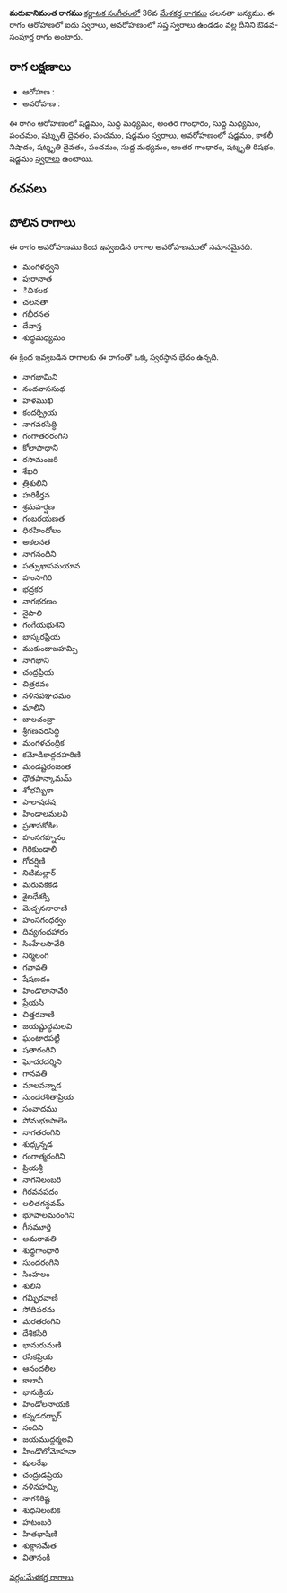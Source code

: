 {{Infobox ragam
	| name          	= మరువానిమంత
	| synonym	    	= 
	| mela          	= 
	| chakra        	= 
	| janaka        	= 
	| type          	= ఔడవ-సంపూర్ణ
	| arohanam      	= {{svaraC|S|M1|G3|M1|P|D3|P|S'}} 
	| avarohanam    	= {{svaraC|S'|N3|D3|P|M1|G3|R3|S}}
	| jeeva         	=
	| chhaya        	=
	| nyasa         	=
	| vishesha      	= 
	| equivalent  		= 
}}
{{కర్ణాటక సంగీత రాగాలు}}
'''మరువానిమంత రాగము''' [[కర్ణాటక సంగీతం]]లో 36వ [[మేళకర్త రాగము]] చలనతా జన్యము.  ఈ రాగం ఆరోహణలో ఐదు స్వరాలు, అవరోహణంలో సప్త స్వరాలు ఉండడం వల్ల దీనిని ఔడవ-సంపూర్ణ రాగం అంటారు.


==రాగ లక్షణాలు==


* ఆరోహణ : {{svaraC|S|M1|G3|M1|P|D3|P|S'}} 
* అవరోహణ : {{svaraC|S'|N3|D3|P|M1|G3|R3|S}}

ఈ రాగం ఆరోహణంలో షడ్జమం, సుద్ద మధ్యమం, అంతర గాంధారం, సుద్ద మధ్యమం, పంచమం, షట్శృతి దైవతం, పంచమం, షడ్జమం [[స్వరాలు]], అవరోహణంలో షడ్జమం, కాకలీ నిషాదం, షట్శృతి దైవతం, పంచమం, సుద్ద మధ్యమం, అంతర గాంధారం, షట్శృతి రిషభం, షడ్జమం [[స్వరాలు]] ఉంటాయి.

==రచనలు==



==పోలిన రాగాలు==
ఈ రాగం అవరోహణము కింద ఇవ్వబడిన రాగాల అవరోహణముతో సమానమైనది.
* మంగళధ్వని
* పురానాత
* ిచిశలక
* చలనతా
* గభీరనత
* దేవాన్త
* శుధ్ధమధ్యమం

ఈ క్రింద ఇవ్వబడిన రాగాలకు ఈ రాగంతో ఒక్క స్వరస్థాన భేదం ఉన్నది.
* నాగభామిని
* నందవాససుధ
* హళముఖి
* కందర్ప్రియ
* నాగవరసిద్ధి
* గంగాతరరంగిని
* కోలాపాధాని
* రసామంజరి
* శేఖరి
* త్రిశులిని
* హరికీర్తన
* శ్రమహర్షణ
* గంబరయణత
* ధిరహిందోలం
* అకలనత
* నాగనందిని
* పత్సుఖాసమయాన
* హంసాగిరి
* భద్రకర
* నాగభరణం
* నైపాలి
* గంగేయభుశని
* భాస్కరప్రియ
* ముకుందాజహమ్సి
* నాగభాని
* చంద్రప్రియ
* చిత్రరవం
* నళినపఞచమం
* మాలిని
* బాలచంద్రా
* శ్రీగణవరసిద్ధి
* మంగళచంద్రిక
* కమోడికాద్గదహరిణి
* మండష్టరంజంత
* ధౌతపాన్కామమ్
* శోభమ్బికా
* పాలాషదష
* హిండాలమలవి
* ప్రతాపకోకిల
* హంసగహ్ననం
* గిరికుండాలీ
* గోదర్షిణి
* నిటిమల్లార్
* మరువకకడ
* శైలధేశక్సి
* మెచ్చననారాణి
* హంసగంధర్వం
* దివ్యగంధహారం
* సింహేలసావేరి
* నిర్మలంగి
* గవావతి
* షేషణదం
* హిండొలాసావేరి
* ప్రేయసి
* చిత్తరవాణి
* జయష్టుద్ధమలవి
* ఘంటారపట్టీ
* షతారంగిని
* ఘోదరదర్శిని
* గానవతి
* మాలవన్నాడ
* సుందరశితాప్రియ
* సంవాదము
* సోమభూపాలెం
* నాగతరంగిని
* శుధ్కన్నడ
* గంగాత్మరంగిని
* ప్రియశ్రీ
* నాగనిలంబరి
* గిరవనపదం
* లలితగన్ధవమ్
* భూపాలమరంగిని
* గీసమూర్తి
* అమరావతి
* శుధ్ధగాంధారి
* సుందరంగిని
* సింహలం
* శులిని
* గమ్భిరవాణి
* సోదిపరమ
* మరతరంగిని
* దేశికసిరి
* భానురుమణి
* రసికప్రియ
* ఆనందలీల
* కాలానీ
* భానుక్రియ
* హిండోలనాయకి
* కన్నడదర్బార్
* నందిని
* జయముద్ధర్మలవి
* హిండొలోమోహనా
* షులరేఖ
* చంద్రుడప్రియ
* నళినహమ్సి
* నాగశిరిష్ట
* శుధనిలంబిక
* హటంబరి
* హితభాషిణి
* శుక్లాసమేత
* వితానంకి



[[వర్గం:మేళకర్త రాగాలు]]